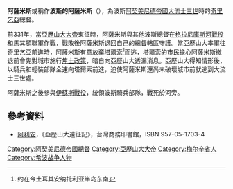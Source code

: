 '''阿薩米斯'''或稱作'''波斯的阿薩米斯'''（{{bd|?||前333年}}），為波斯[[阿契美尼德帝國|阿契美尼德帝國]][[大流士三世|大流士三世]]時的[[奇里乞亞|奇里乞亞]]總督。

前331年，當[[亞歷山大大帝|亞歷山大大帝]]東征時，阿薩米斯與其他波斯總督在[[格拉尼庫斯河戰役|格拉尼庫斯河戰役]]和馬其頓聯軍作戰，戰敗後阿薩米斯退回自己的總督轄區守護。當亞歷山大率軍往奇里乞亞前進時，阿薩米斯有意放棄[[塔爾索|塔爾索]]<ref>约在今土耳其安纳托利亚半岛东南</ref>而逃，塔爾索的市民擔心阿薩米斯撤退前會先對城市施行[[焦土政策|焦土政策]]，暗自向亞歷山大透漏消息。亞歷山大得知情形後，以騎兵和輕裝部隊全速向塔爾索前進，迫使阿薩米斯還尚未破壞城市前就逃到大流士三世處。

阿薩米斯之後參與[[伊蘇斯戰役|伊蘇斯戰役]]，統領波斯騎兵部隊，戰死於河旁。

== 參考資料 ==
*[[阿利安|阿利安]]，《亞歷山大遠征記》，台灣商務印書館，ISBN 957-05-1703-4

[[Category:阿契美尼德帝國總督|Category:阿契美尼德帝國總督]]
[[Category:亞歷山大大帝|Category:亞歷山大大帝]]
[[Category:梅尔辛省人|Category:梅尔辛省人]]
[[Category:希波战争人物|Category:希波战争人物]]